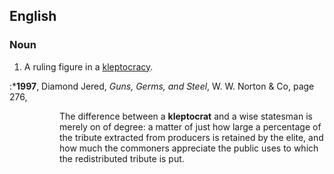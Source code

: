 ==English==

===Noun===

{{en-noun}}

# A ruling figure in a [[kleptocracy]].

:*'''1997''', Diamond Jered, '' Guns, Germs, and Steel '', W. W. Norton & Co, page 276,
:::The difference between a '''kleptocrat''' and a wise statesman is merely on of degree: a matter of just how large a percentage of the tribute extracted from producers is retained by the elite, and how much the commoners appreciate the public uses to which the redistributed tribute is put.